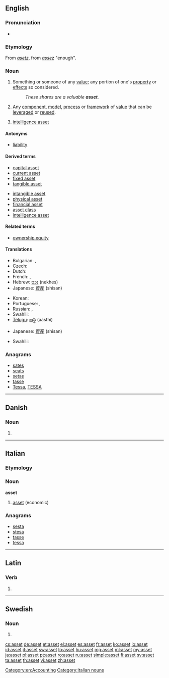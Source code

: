 {{wikipedia}}
{{also|ASSET}}
==English==

===Pronunciation===
* {{IPA|/ˈæsɛt/}}

===Etymology===
From {{etyl|xno}} ''[[asetz]]'', from {{etyl|fro}} ''[[assez]]'' "enough".

===Noun===
{{en-noun}}

# Something or someone of any [[value]]; any portion of one's [[property]] or [[effect]]s so considered.
#: ''These shares are a valuable '''asset'''.''
# {{software}} Any [[component]], [[model]], [[process]] or [[framework]] of [[value]] that can be [[leverage]]d or [[reuse]]d.
# {{espionage}} [[intelligence asset]]

====Antonyms====
* [[liability]]

====Derived terms====
{{der-top|}}
* [[capital asset]]
* [[current asset]]
* [[fixed asset]]
* [[tangible asset]]
{{der-mid}}
* [[intangible asset]]
* [[physical asset]]
* [[financial asset]]
* [[asset class]]
* [[intelligence asset]]
{{der-bottom}}

====Related terms====
{{rel-top|}}
* [[ownership equity]]
{{rel-bottom}}

====Translations====
{{trans-top|something or someone of any value}}
* Bulgarian: {{t+|bg|актив}},  {{t|bg|авоари}}
* Czech: {{t-|cs|aktivum|n}}
* Dutch: {{t+|nl|activa|p}}
* French: {{t+|fr|atout}},  {{t+|fr|actif|m}}
* Hebrew: [[נכס]] (nekhes) {{m}}
* Japanese: [[資産]] (shisan)
{{trans-mid}}
* Korean: {{t|ko|자산|tr=jasan|sc=Kore}}
* Portuguese: {{t+|pt|bem}}, {{t+|pt|activo|m}}
* Russian: {{t+|ru|имущество|n}}, {{t+|ru|собственность|f}}
* Swahili: {{t+|sw|mali|xs=Swahili}}
* [[Telugu]]: [[ఆస్థి]] (aasthi)
{{trans-bottom}}

{{trans-top|software: any component, etc. that can be leveraged or reused}}
* Japanese: [[資産]] (shisan)
{{trans-mid}}
* Swahili: {{t+|sw|mali|xs=Swahili}}
{{trans-bottom}}

===Anagrams===
* [[sates#English|sates]]
* [[seats#English|seats]]
* [[setas#English|setas]]
* [[tasse#English|tasse]]
* [[Tessa#English|Tessa]], [[TESSA#English|TESSA]]

[[Category:en:Accounting]]

----

==Danish==

===Noun===
{{infl|da|noun form|g=n}}

# {{form of|singular definite|as|lang=da}}

----

==Italian==

===Etymology===
{{etyl|en|it}}

===Noun===
'''asset''' {{m|inv}}

# [[#English|asset]] (economic)

===Anagrams===
* [[sesta#Italian|sesta]]
* [[stesa#Italian|stesa]]
* [[tasse#Italian|tasse]]
* [[tessa#Italian|tessa]]

[[Category:Italian nouns]]

----

==Latin==

===Verb===
{{la-verb-form|asset}}

# {{conjugation of|asso|assō|3|s|pres|act|sub|lang=la}}

----

==Swedish==

===Noun===
{{infl|sv|noun form}}

# {{sv-noun-form-def|ass}}

[[cs:asset]]
[[de:asset]]
[[et:asset]]
[[el:asset]]
[[es:asset]]
[[fr:asset]]
[[ko:asset]]
[[io:asset]]
[[id:asset]]
[[it:asset]]
[[sw:asset]]
[[lo:asset]]
[[hu:asset]]
[[mg:asset]]
[[ml:asset]]
[[my:asset]]
[[ja:asset]]
[[pl:asset]]
[[pt:asset]]
[[ro:asset]]
[[ru:asset]]
[[simple:asset]]
[[fi:asset]]
[[sv:asset]]
[[ta:asset]]
[[th:asset]]
[[vi:asset]]
[[zh:asset]]